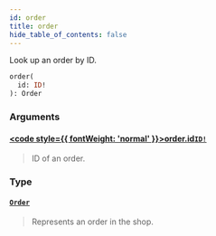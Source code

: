 ```yaml
---
id: order
title: order
hide_table_of_contents: false
---
```








Look up an order by ID.

```graphql
order(
  id: ID!
): Order
```


### Arguments

#### [<code style={{ fontWeight: 'normal' }}>order.<b>id</b></code>](#)<Bullet />[`ID!`](../../../developer/api-reference/scalars/id) <Badge class="secondary" text="non-null"/> <Badge class="secondary" text="scalar"/>
> ID of an order.
> 

### Type

#### [`Order`](../../../developer/api-reference/objects/order) <Badge class="secondary" text="object"/>
> Represents an order in the shop.
> 





